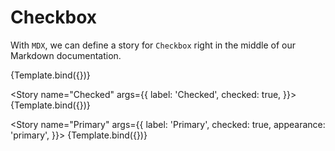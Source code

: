 

<Meta title='MDX/Checkbox' component={Checkbox} />


# Checkbox

With `MDX`, we can define a story for `Checkbox` right in the middle of our
Markdown documentation.

<Canvas>
  <Story 
    name="Unchecked"
    args={{ 
      label: 'Unchecked',
    }}>
    {Template.bind({})}
   </Story>

  <Story 
    name="Checked"
    args={{ 
      label: 'Checked', 
      checked: true,
    }}>
    {Template.bind({})}
   </Story>
  
  <Story 
    name="Primary"
    args={{
      label: 'Primary', 
      checked: true, 
      appearance: 'primary',
    }}>
    {Template.bind({})}
   </Story>
</Canvas>
